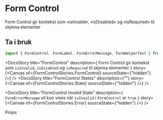 
<Meta of={FormControlStories} />

<DocsContainer>

# Form Control

Form Control gir kontekst som «isInvalid», «isDisabled» og «isRequired» til skjema elementer

## Ta i bruk

```jsx
import { FormControl, FormLabel, FormErrorMessage, FormHelperText } from "@kvib/react";
```

<Feedback component="FormControl" />

<DocsStory
  title="FormControl"
  description={
    <Text>
      Form Control gir kontekst som <Code>isInvalid</Code>, <Code>isDisabled</Code> og <Code>isRequired</Code> til
      skjema elementer
    </Text>
  }
  story={<Canvas of={FormControlStories.FormControl} sourceState={"hidden"} />}
/>
<DocsStory
  title="FormControl States"
  description={""}
  story={<Canvas of={FormControlStories.State} sourceState={"hidden"} />}
/>

<DocsStory
  title="FormControl Invalid State"
  description={
    <Text>
      <Code>FormErrorMessage</Code> vil kun vises når <Code>isInvalid</Code> i <Code>FormControl</Code> er
      <Code>true</Code>
    </Text>
  }
  story={<Canvas of={FormControlStories.Error} sourceState={"hidden"} />}
/>

<DocsHeading>Props</DocsHeading>
<Canvas of={FormControlStories.FormControl} />
<Controls of={FormControlStories.FormControl} />

</DocsContainer>
